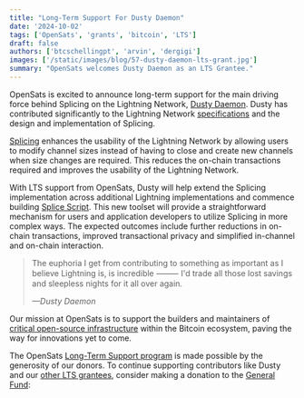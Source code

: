 ```yaml
---
title: "Long-Term Support For Dusty Daemon"
date: '2024-10-02'
tags: ['OpenSats', 'grants', 'bitcoin', 'LTS']
draft: false
authors: ['btcschellingpt', 'arvin', 'dergigi']
images: ['/static/images/blog/57-dusty-daemon-lts-grant.jpg']
summary: "OpenSats welcomes Dusty Daemon as an LTS Grantee."
---
```


OpenSats is excited to announce long-term support for the main driving force
behind Splicing on the Lightning Network, [Dusty
Daemon](https://github.com/ddustin). Dusty has contributed significantly to the
Lightning Network [specifications](https://github.com/lightning/bolts/pull/863)
and the design and implementation of Splicing.

[Splicing](https://lightningsplice.com/splicing_explained.html) enhances the
usability of the Lightning Network by allowing users to modify channel sizes
instead of having to close and create new channels when size changes are
required. This reduces the on-chain transactions required and improves the
usability of the Lightning Network.

With LTS support from OpenSats, Dusty will help extend the Splicing
implementation across additional Lightning implementations and commence building
[Splice Script](https://www.youtube.com/live/nXbjP2TSajE?t=849s). This new
toolset will provide a straightforward mechanism for users and application
developers to utilize Splicing in more complex ways. The expected outcomes
include further reductions in on-chain transactions, improved transactional
privacy and simplified in-channel and on-chain interaction.

>The euphoria I get from contributing to something as important as I believe
>Lightning is, is incredible ⸻ I'd trade all those lost savings and sleepless
>nights for it all over again.
>
><cite>—Dusty Daemon</cite>

Our mission at OpenSats is to support the builders and maintainers of [critical
open-source infrastructure](/blog/bitcoin-infrastructure-this-decade) within the
Bitcoin ecosystem, paving the way for innovations yet to come.

The OpenSats [Long-Term Support
program](/blog/announcing-lts-grant-program-to-support-bitcoin-core-contributors)
is made possible by the generosity of our donors. To continue supporting
contributors like Dusty and our [other LTS grantees](/tags/lts), consider making
a donation to the [General Fund](/projects/general_fund):

<center>
    <DonateToGeneralFundButton/>
</center>
